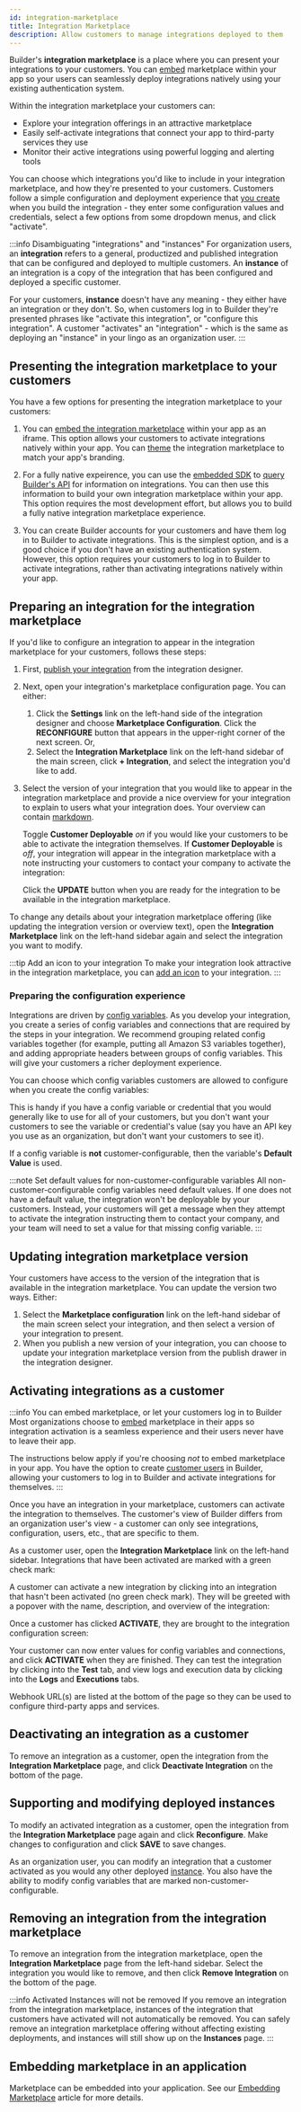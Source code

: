 ```yaml
---
id: integration-marketplace
title: Integration Marketplace
description: Allow customers to manage integrations deployed to them
---
```




Builder's **integration marketplace** is a place where you can present your integrations to your customers.
You can [embed](/self-managed/composer/builder/embedding-marketplace.mdx) marketplace within your app so your users can seamlessly deploy integrations natively using your existing authentication system.

Within the integration marketplace your customers can:

- Explore your integration offerings in an attractive marketplace
- Easily self-activate integrations that connect your app to third-party services they use
- Monitor their active integrations using powerful logging and alerting tools

You can choose which integrations you'd like to include in your integration marketplace, and how they're presented to your customers.
Customers follow a simple configuration and deployment experience that [you create](/self-managed/composer/builder/building-integrations.mdx#config-variables-in-integrations) when you build the integration - they enter some configuration values and credentials, select a few options from some dropdown menus, and click "activate".

:::info Disambiguating "integrations" and "instances"
For organization users, an **integration** refers to a general, productized and published integration that can be configured and deployed to multiple customers.
An **instance** of an integration is a copy of the integration that has been configured and deployed a specific customer.

For your customers, **instance** doesn't have any meaning - they either have an integration or they don't.
So, when customers log in to Builder they're presented phrases like "activate this integration", or "configure this integration".
A customer "activates" an "integration" - which is the same as deploying an "instance" in your lingo as an organization user.
:::

## Presenting the integration marketplace to your customers

You have a few options for presenting the integration marketplace to your customers:

1. You can [embed the integration marketplace](/self-managed/composer/builder/embedding-marketplace.mdx) within your app as an iframe.
   This option allows your customers to activate integrations natively within your app.
   You can [theme](/self-managed/composer/builder/embedding-marketplace.mdx#theming-embedded-marketplace) the integration marketplace to match your app's branding.

   <Screenshot
     filename="integration-marketplace/presenting-embed-iframe.png"
     maxWidth="650px"
     caption="Your customers log in to your app activate integrations through an embedded iframe"
   />

2. For a fully native expeirence, you can use the [embedded SDK](/self-managed/composer/builder/installing-embedded.mdx) to [query Builder's API](/self-managed/composer/builder/embedded-api-requests.mdx) for information on integrations.
   You can then use this information to build your own integration marketplace within your app.
   This option requires the most development effort, but allows you to build a fully native integration marketplace experience.

   <Screenshot
     filename="integration-marketplace/presenting-custom-ui.png"
     maxWidth="650px"
     caption="Your customers log in to your app activate integrations through a custom UI"
   />

3. You can create Builder accounts for your customers and have them log in to Builder to activate integrations.
   This is the simplest option, and is a good choice if you don't have an existing authentication system.
   However, this option requires your customers to log in to Builder to activate integrations, rather than activating integrations natively within your app.

   <Screenshot
     filename="integration-marketplace/presenting-login-to-prismatic.png"
     maxWidth="600px"
     caption="Your customers log in to Builder to activate integrations"
   />

## Preparing an integration for the integration marketplace

If you'd like to configure an integration to appear in the integration marketplace for your customers, follows these steps:

1. First, [publish your integration](/self-managed/composer/builder/integrations.mdx#publishing-an-integration) from the integration designer.
1. Next, open your integration's marketplace configuration page.
   You can either:
   1. Click the **Settings** link on the left-hand side of the integration designer and choose **Marketplace Configuration**.
      Click the **RECONFIGURE** button that appears in the upper-right corner of the next screen.
      Or,
   1. Select the **Integration Marketplace** link on the left-hand sidebar of the main screen, click **+ Integration**, and select the integration you'd like to add.
1. Select the version of your integration that you would like to appear in the integration marketplace and provide a nice overview for your integration to explain to users what your integration does.
   Your overview can contain [markdown](https://markdownlivepreview.com/).

   <Screenshot
     filename="integration-marketplace/org-configure-integration.png"
     maxWidth="600px"
     alt="Configure integration for marketplace in Builder app"
   />

   Toggle **Customer Deployable** _on_ if you would like your customers to be able to activate the integration themselves.
   If **Customer Deployable** is _off_, your integration will appear in the integration marketplace with a note instructing your customers to contact your company to activate the integration:

   <Screenshot
     filename="integration-marketplace/customer-deployable-off.png"
     maxWidth="700px"
     alt="Toggle customer deployable option for integration in Builder app"
   />

   Click the **UPDATE** button when you are ready for the integration to be available in the integration marketplace.

To change any details about your integration marketplace offering (like updating the integration version or overview text), open the **Integration Marketplace** link on the left-hand sidebar again and select the integration you want to modify.

:::tip Add an icon to your integration
To make your integration look attractive in the integration marketplace, you can [add an icon](/self-managed/composer/builder/integrations.mdx#assigning-an-icon-to-an-integration) to your integration.
:::

### Preparing the configuration experience

Integrations are driven by [config variables](/self-managed/composer/builder/building-integrations.mdx/#config-variables-in-integrations).
As you develop your integration, you create a series of config variables and connections that are required by the steps in your integration.
We recommend grouping related config variables together (for example, putting all Amazon S3 variables together), and adding appropriate headers between groups of config variables.
This will give your customers a richer deployment experience.

You can choose which config variables customers are allowed to configure when you create the config variables:

<Screenshot
  filename="integration-marketplace/customer-configurable-config-variable.png"
  maxWidth="650px"
  alt="Enable config variables for customers in Builder app"
/>

This is handy if you have a config variable or credential that you would generally like to use for all of your customers, but you don't want your customers to see the variable or credential's value (say you have an API key you use as an organization, but don't want your customers to see it).

If a config variable is **not** customer-configurable, then the variable's **Default Value** is used.

:::note Set default values for non-customer-configurable variables
All non-customer-configurable config variables need default values.
If one does not have a default value, the integration won't be deployable by your customers.
Instead, your customers will get a message when they attempt to activate the integration instructing them to contact your company, and your team will need to set a value for that missing config variable.
:::

## Updating integration marketplace version

Your customers have access to the version of the integration that is available in the integration marketplace.
You can update the version two ways.
Either:

1. Select the **Marketplace configuration** link on the left-hand sidebar of the main screen select your integration, and then select a version of your integration to present.
1. When you publish a new version of your integration, you can choose to update your integration marketplace version from the publish drawer in the integration designer.
   <Screenshot
     filename="integration-marketplace/update-integration-version.png"
     maxWidth="550px"
     alt="Update integration version in integration marketplace from designer"
   />

## Activating integrations as a customer

:::info You can embed marketplace, or let your customers log in to Builder
Most organizations choose to [embed](/self-managed/composer/builder/embedding-marketplace.mdx) marketplace in their apps so integration activation is a seamless experience and their users never have to leave their app.

The instructions below apply if you're choosing _not_ to embed marketplace in your app.
You have the option to create [customer users](/self-managed/composer/builder/users.mdx#customer-users) in Builder, allowing your customers to log in to Builder and activate integrations for themselves.
:::

Once you have an integration in your marketplace, customers can activate the integration to themselves.
The customer's view of Builder differs from an organization user's view - a customer can only see integrations, configuration, users, etc., that are specific to them.

As a customer user, open the **Integration Marketplace** link on the left-hand sidebar.
Integrations that have been activated are marked with a green check mark:

<Screenshot
  filename="integration-marketplace/integration-marketplace.png"
  maxWidth="700px"
  alt="List of integrations with activated integrations highlighted in Builder integration marketplace"
/>

A customer can activate a new integration by clicking into an integration that hasn't been activated (no green check mark).
They will be greeted with a popover with the name, description, and overview of the integration:

<Screenshot
  filename="integration-marketplace/deploy-modal.png"
  maxWidth="700px"
  alt="Customer activates integration in Builder integration marketplace"
/>

Once a customer has clicked **ACTIVATE**, they are brought to the integration configuration screen:

<Screenshot
  filename="integration-marketplace/customer-configure-integration.png"
  maxWidth="700px"
  alt="Customer configures integration in Builder integration marketplace"
/>

Your customer can now enter values for config variables and connections, and click **ACTIVATE** when they are finished.
They can test the integration by clicking into the **Test** tab, and view logs and execution data by clicking into the **Logs** and **Executions** tabs.

Webhook URL(s) are listed at the bottom of the page so they can be used to configure third-party apps and services.

## Deactivating an integration as a customer

To remove an integration as a customer, open the integration from the **Integration Marketplace** page, and click **Deactivate Integration** on the bottom of the page.

## Supporting and modifying deployed instances

To modify an activated integration as a customer, open the integration from the **Integration Marketplace** page again and click **Reconfigure**.
Make changes to configuration and click **SAVE** to save changes.

As an organization user, you can modify an integration that a customer activated as you would any other deployed [instance](/self-managed/composer/builder/instances.mdx#configuring-instances).
You also have the ability to modify config variables that are marked non-customer-configurable.

## Removing an integration from the integration marketplace

To remove an integration from the integration marketplace, open the **Integration Marketplace** page from the left-hand sidebar.
Select the integration you would like to remove, and then click **Remove Integration** on the bottom of the page.

:::info Activated Instances will not be removed
If you remove an integration from the integration marketplace, instances of the integration that customers have activated will not automatically be removed.
You can safely remove an integration marketplace offering without affecting existing deployments, and instances will still show up on the **Instances** page.
:::

## Embedding marketplace in an application

Marketplace can be embedded into your application.
See our [Embedding Marketplace](/self-managed/composer/builder/embedding-marketplace.mdx) article for more details.
